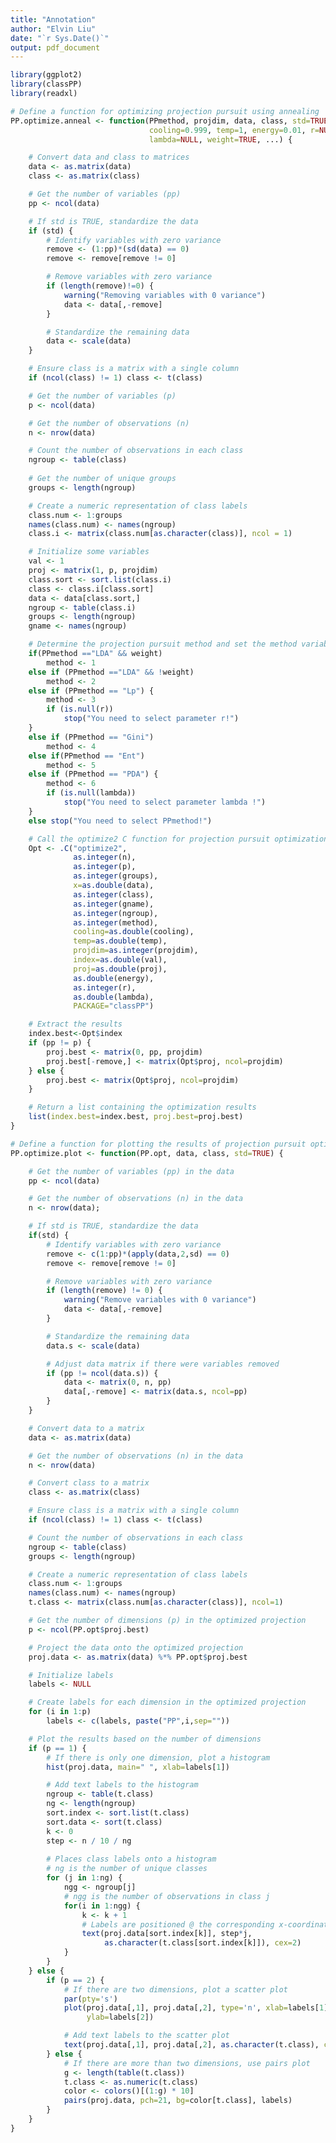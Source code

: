 ```yaml
---
title: "Annotation"
author: "Elvin Liu"
date: "`r Sys.Date()`"
output: pdf_document
---
```


```r
library(ggplot2)
library(classPP)
library(readxl)
```

```r
# Define a function for optimizing projection pursuit using annealing
PP.optimize.anneal <- function(PPmethod, projdim, data, class, std=TRUE,
                               cooling=0.999, temp=1, energy=0.01, r=NULL,
                               lambda=NULL, weight=TRUE, ...) {

    # Convert data and class to matrices
    data <- as.matrix(data)
    class <- as.matrix(class)

    # Get the number of variables (pp)
    pp <- ncol(data)

    # If std is TRUE, standardize the data
    if (std) {
        # Identify variables with zero variance
        remove <- (1:pp)*(sd(data) == 0)
        remove <- remove[remove != 0]

        # Remove variables with zero variance
        if (length(remove)!=0) {
            warning("Removing variables with 0 variance")
            data <- data[,-remove]
        }

        # Standardize the remaining data
        data <- scale(data)
    }

    # Ensure class is a matrix with a single column
    if (ncol(class) != 1) class <- t(class)

    # Get the number of variables (p)
    p <- ncol(data)

    # Get the number of observations (n)
    n <- nrow(data)

    # Count the number of observations in each class
    ngroup <- table(class)
    
    # Get the number of unique groups
    groups <- length(ngroup)

    # Create a numeric representation of class labels
    class.num <- 1:groups
    names(class.num) <- names(ngroup)
    class.i <- matrix(class.num[as.character(class)], ncol = 1)

    # Initialize some variables
    val <- 1
    proj <- matrix(1, p, projdim)
    class.sort <- sort.list(class.i)
    class <- class.i[class.sort]
    data <- data[class.sort,]
    ngroup <- table(class.i)
    groups <- length(ngroup)
    gname <- names(ngroup)

    # Determine the projection pursuit method and set the method variable accordingly
    if(PPmethod =="LDA" && weight) 
        method <- 1
    else if (PPmethod =="LDA" && !weight) 
        method <- 2
    else if (PPmethod == "Lp") {
        method <- 3
        if (is.null(r)) 
            stop("You need to select parameter r!")
    }
    else if (PPmethod == "Gini") 
        method <- 4
    else if(PPmethod == "Ent") 
        method <- 5
    else if (PPmethod == "PDA") {
        method <- 6
        if (is.null(lambda)) 
            stop("You need to select parameter lambda !")
    }
    else stop("You need to select PPmethod!")

    # Call the optimize2 C function for projection pursuit optimization
    Opt <- .C("optimize2", 
              as.integer(n),
              as.integer(p),
              as.integer(groups),
              x=as.double(data),
              as.integer(class), 
              as.integer(gname),
              as.integer(ngroup),
              as.integer(method),
              cooling=as.double(cooling),
              temp=as.double(temp),
              projdim=as.integer(projdim),
              index=as.double(val),
              proj=as.double(proj),
              as.double(energy),
              as.integer(r),
              as.double(lambda),
              PACKAGE="classPP")

    # Extract the results
    index.best<-Opt$index
    if (pp != p) {
        proj.best <- matrix(0, pp, projdim)
        proj.best[-remove,] <- matrix(Opt$proj, ncol=projdim)
    } else {
        proj.best <- matrix(Opt$proj, ncol=projdim)
    }

    # Return a list containing the optimization results
    list(index.best=index.best, proj.best=proj.best)
}
```

```r
# Define a function for plotting the results of projection pursuit optimization
PP.optimize.plot <- function(PP.opt, data, class, std=TRUE) { 

    # Get the number of variables (pp) in the data
    pp <- ncol(data)

    # Get the number of observations (n) in the data
    n <- nrow(data);

    # If std is TRUE, standardize the data
    if(std) {
        # Identify variables with zero variance
        remove <- c(1:pp)*(apply(data,2,sd) == 0)
        remove <- remove[remove != 0]

        # Remove variables with zero variance
        if (length(remove) != 0) {
            warning("Remove variables with 0 variance")
            data <- data[,-remove]
        } 

        # Standardize the remaining data
        data.s <- scale(data)

        # Adjust data matrix if there were variables removed
        if (pp != ncol(data.s)) {
            data <- matrix(0, n, pp)
            data[,-remove] <- matrix(data.s, ncol=pp)
        }
    }

    # Convert data to a matrix
    data <- as.matrix(data)

    # Get the number of observations (n) in the data
    n <- nrow(data)

    # Convert class to a matrix
    class <- as.matrix(class)

    # Ensure class is a matrix with a single column
    if (ncol(class) != 1) class <- t(class)

    # Count the number of observations in each class
    ngroup <- table(class)
    groups <- length(ngroup)

    # Create a numeric representation of class labels
    class.num <- 1:groups
    names(class.num) <- names(ngroup)
    t.class <- matrix(class.num[as.character(class)], ncol=1)

    # Get the number of dimensions (p) in the optimized projection
    p <- ncol(PP.opt$proj.best)

    # Project the data onto the optimized projection
    proj.data <- as.matrix(data) %*% PP.opt$proj.best

    # Initialize labels
    labels <- NULL

    # Create labels for each dimension in the optimized projection
    for (i in 1:p)
        labels <- c(labels, paste("PP",i,sep=""))

    # Plot the results based on the number of dimensions
    if (p == 1) { 
        # If there is only one dimension, plot a histogram
        hist(proj.data, main=" ", xlab=labels[1]) 

        # Add text labels to the histogram
        ngroup <- table(t.class)
        ng <- length(ngroup)
        sort.index <- sort.list(t.class)
        sort.data <- sort(t.class)
        k <- 0
        step <- n / 10 / ng
        
        # Places class labels onto a histogram
        # ng is the number of unique classes
        for (j in 1:ng) {
            ngg <- ngroup[j]
            # ngg is the number of observations in class j
            for(i in 1:ngg) {
                k <- k + 1
                # Labels are positioned @ the corresponding x-coordinate and vertically spaced by a factor of "step"
                text(proj.data[sort.index[k]], step*j, 
                     as.character(t.class[sort.index[k]]), cex=2)  
            }
        }
    } else {
        if (p == 2) {
            # If there are two dimensions, plot a scatter plot
            par(pty='s')
            plot(proj.data[,1], proj.data[,2], type='n', xlab=labels[1],
                 ylab=labels[2])

            # Add text labels to the scatter plot
            text(proj.data[,1], proj.data[,2], as.character(t.class), cex=2) 
        } else {
            # If there are more than two dimensions, use pairs plot
            g <- length(table(t.class))
            t.class <- as.numeric(t.class)
            color <- colors()[(1:g) * 10]
            pairs(proj.data, pch=21, bg=color[t.class], labels)
        }
    }
}
```
